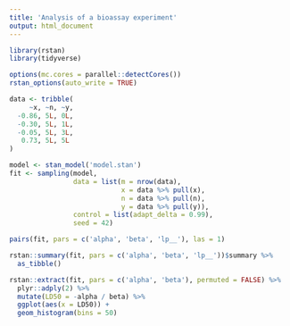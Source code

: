 ```yaml
---
title: 'Analysis of a bioassay experiment'
output: html_document
---
```


```r
library(rstan)
library(tidyverse)

options(mc.cores = parallel::detectCores())
rstan_options(auto_write = TRUE)
```

```r
data <- tribble(
     ~x, ~n, ~y,
  -0.86, 5L, 0L,
  -0.30, 5L, 1L,
  -0.05, 5L, 3L,
   0.73, 5L, 5L
)

model <- stan_model('model.stan')
fit <- sampling(model,
                data = list(m = nrow(data),
                            x = data %>% pull(x),
                            n = data %>% pull(n),
                            y = data %>% pull(y)),
                control = list(adapt_delta = 0.99),
                seed = 42)
```

```r
pairs(fit, pars = c('alpha', 'beta', 'lp__'), las = 1)
```

```r
rstan::summary(fit, pars = c('alpha', 'beta', 'lp__'))$summary %>%
  as_tibble()
```

```r
rstan::extract(fit, pars = c('alpha', 'beta'), permuted = FALSE) %>%
  plyr::adply(2) %>%
  mutate(LD50 = -alpha / beta) %>%
  ggplot(aes(x = LD50)) +
  geom_histogram(bins = 50)
```
